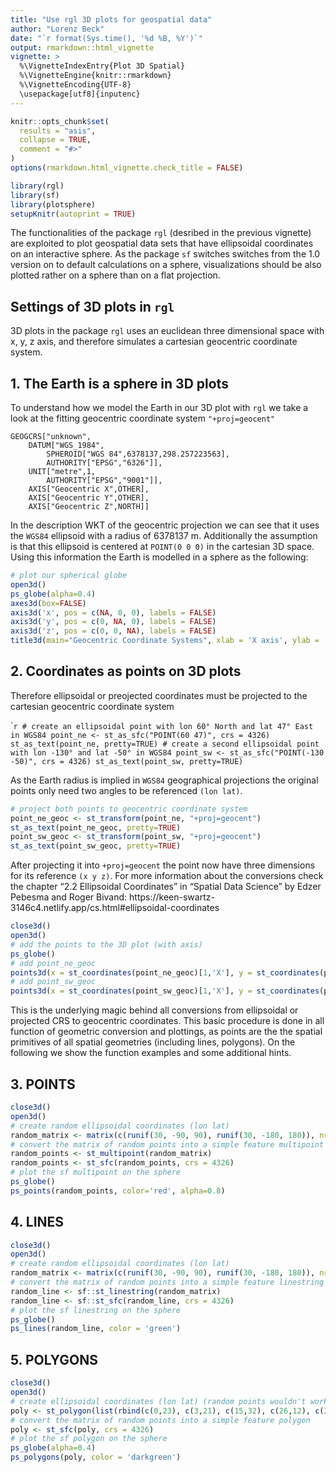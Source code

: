 ```yaml
---
title: "Use rgl 3D plots for geospatial data"
author: "Lorenz Beck"
date: "`r format(Sys.time(), '%d %B, %Y')`"
output: rmarkdown::html_vignette
vignette: >
  %\VignetteIndexEntry{Plot 3D Spatial}
  %\VignetteEngine{knitr::rmarkdown}
  %\VignetteEncoding{UTF-8}
  \usepackage[utf8]{inputenc}
---
```


```r
knitr::opts_chunk$set(
  results = "asis",
  collapse = TRUE,
  comment = "#>"
)
options(rmarkdown.html_vignette.check_title = FALSE)
```

```r
library(rgl)
library(sf)
library(plotsphere)
setupKnitr(autoprint = TRUE)
```

The functionalities of the package `rgl` (desribed in the previous vignette) are exploited to plot geospatial data sets that have ellipsoidal coordinates on an interactive sphere. As the package `sf` switches switches from the 1.0 version on to default calculations on a sphere, visualizations should be also plotted rather on a sphere than on a flat projection. 

## Settings of 3D plots in `rgl`

3D plots in the package `rgl` uses an euclidean three dimensional space with x, y, z axis, and therefore simulates a cartesian geocentric coordinate system. 

## 1. The Earth is a sphere in 3D plots

To understand how we model the Earth in our 3D plot with `rgl` we take a look at the fitting geocentric coordinate system `"+proj=geocent"`

```
GEOGCRS["unknown",
    DATUM["WGS_1984",
        SPHEROID["WGS 84",6378137,298.257223563],
        AUTHORITY["EPSG","6326"]],
    UNIT["metre",1,
        AUTHORITY["EPSG","9001"]],
    AXIS["Geocentric X",OTHER],
    AXIS["Geocentric Y",OTHER],
    AXIS["Geocentric Z",NORTH]]
```

In the description WKT of the geocentric projection we can see that it uses the `WGS84` ellipsoid with a radius of 6378137 m. Additionally the assumption is that this ellipsoid is centered at `POINT(0 0 0)` in the cartesian 3D space. Using this information the Earth is modelled in a sphere as the following: 

```r
# plot our spherical globe
open3d()
ps_globe(alpha=0.4)
axes3d(box=FALSE)
axis3d('x', pos = c(NA, 0, 0), labels = FALSE)
axis3d('y', pos = c(0, NA, 0), labels = FALSE)
axis3d('z', pos = c(0, 0, NA), labels = FALSE)
title3d(main="Geocentric Coordinate Systems", xlab = 'X axis', ylab = 'Y axis', zlab = 'Z axis')
```

## 2. Coordinates as points on 3D plots

Therefore ellipsoidal or preojected coordinates must be projected to the cartesian geocentric coordinate system 

````r
# create an ellipsoidal point with lon 60° North and lat 47° East in WGS84
point_ne <- st_as_sfc("POINT(60 47)", crs = 4326)
st_as_text(point_ne, pretty=TRUE)
# create a second ellipsoidal point with lon -130° and lat -50° in WGS84
point_sw <- st_as_sfc("POINT(-130 -50)", crs = 4326)
st_as_text(point_sw, pretty=TRUE)
```

As the Earth radius is implied in `WGS84` geographical projections the original points only need two angles to be referenced `(lon lat)`.

```r
# project both points to geocentric coordinate system
point_ne_geoc <- st_transform(point_ne, "+proj=geocent")
st_as_text(point_ne_geoc, pretty=TRUE)
point_sw_geoc <- st_transform(point_sw, "+proj=geocent")
st_as_text(point_sw_geoc, pretty=TRUE)
```

After projecting it into `+proj=geocent` the point now have three dimensions for its reference `(x y z)`. 
For more information about the conversions check the chapter "2.2 Ellipsoidal Coordinates" in "Spatial Data Science" by Edzer Pebesma and Roger Bivand:
https://keen-swartz-3146c4.netlify.app/cs.html#ellipsoidal-coordinates 

```r
close3d()
open3d()
# add the points to the 3D plot (with axis)
ps_globe()
# add point_ne_geoc
points3d(x = st_coordinates(point_ne_geoc)[1,'X'], y = st_coordinates(point_ne_geoc)[1,'Y'], z = st_coordinates(point_ne_geoc)[1,'Z'])
# add point_sw_geoc
points3d(x = st_coordinates(point_sw_geoc)[1,'X'], y = st_coordinates(point_sw_geoc)[1,'Y'], z = st_coordinates(point_sw_geoc)[1,'Z'])
```
This is the underlying magic behind all conversions from ellipsoidal or projected CRS to geocentric coordinates. This basic procedure is done in all function of geometric conversion and plottings, as points are the the spatial primitives of all spatial geometries (including lines, polygons).
On the following we show the function examples and some additional hints.

## 3. POINTS

```r
close3d()
open3d()
# create random ellipsoidal coordinates (lon lat)
random_matrix <- matrix(c(runif(30, -90, 90), runif(30, -180, 180)), nrow=10, ncol=2)
# convert the matrix of random points into a simple feature multipoint
random_points <- st_multipoint(random_matrix)
random_points <- st_sfc(random_points, crs = 4326)
# plot the sf multipoint on the sphere
ps_globe()
ps_points(random_points, color='red', alpha=0.8)
```

## 4. LINES

```r
close3d()
open3d()
# create random ellipsoidal coordinates (lon lat)
random_matrix <- matrix(c(runif(30, -90, 90), runif(30, -180, 180)), nrow=10, ncol=2)
# convert the matrix of random points into a simple feature linestring
random_line <- sf::st_linestring(random_matrix)
random_line <- sf::st_sfc(random_line, crs = 4326)
# plot the sf linestring on the sphere
ps_globe()
ps_lines(random_line, color = 'green')
```

## 5. POLYGONS

```r
close3d()
open3d()
# create ellipsoidal coordinates (lon lat) (random points wouldn't work here as the geometry would be probably invalid due to crossings in itself)
poly <- st_polygon(list(rbind(c(0,23), c(3,21), c(15,32), c(26,12), c(25,-33), c(42,-40), c(32,-54), c(10,-23), c(0,-23), c(0,23))))
# convert the matrix of random points into a simple feature polygon
poly <- st_sfc(poly, crs = 4326)
# plot the sf polygon on the sphere
ps_globe(alpha=0.4)
ps_polygons(poly, color = 'darkgreen')
```
